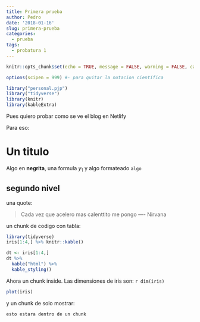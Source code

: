 ```yaml
---
title: Primera prueba
author: Pedro
date: '2018-01-16'
slug: primera-prueba
categories:
  - prueba
tags:
  - probatura 1
---
```



```r
knitr::opts_chunk$set(echo = TRUE, message = FALSE, warning = FALSE, cache = FALSE, cache.path = "./caches/", eval = TRUE )
```

```r
options(scipen = 999) #- para quitar la notacion científica
```
 

```r
library("personal.pjp")
library("tidyverse")
library(knitr)
library(kableExtra)
```



Pues quiero probar como se ve el blog en Netlify

Para eso:

# Un titulo

Algo en **negrita**, una formula $y_{1}$ y algo formateado `algo`

## segundo nivel

una quote:

> Cada vez que acelero mas calenttito me pongo ---- Nirvana

un chunk de codigo con tabla:

```r
library(tidyverse)
iris[1:4,] %>% knitr::kable()
```

```r
dt <- iris[1:4,]
dt %>%
  kable("html") %>%
  kable_styling()
```





Ahora un chunk inside. Las dimensiones de iris son: `r dim(iris)`

```r
plot(iris)
```


y un chunk de solo mostrar:


```r
esto estara dentro de un chunk

```

